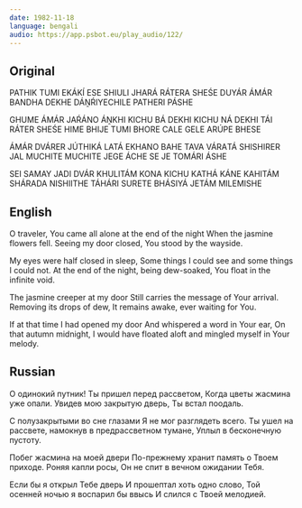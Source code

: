 ```yaml
---
date: 1982-11-18
language: bengali
audio: https://app.psbot.eu/play_audio/122/
---
```


## Original

PATHIK TUMI EKÁKÍ ESE
SHIULI JHARÁ RÁTERA SHEŚE
DUYÁR ÁMÁR BANDHA DEKHE
DÁṊŔIYECHILE PATHERI PÁSHE

GHUME ÁMÁR JAŔÁNO ÁṊKHI
KICHU BÁ DEKHI KICHU NÁ DEKHI
TÁI RÁTER SHEŚE HIME BHIJE TUMI
BHORE CALE GELE ARÚPE BHESE

ÁMÁR DVÁRER JÚTHIKÁ LATÁ
EKHANO BAHE TAVA VÁRАTÁ
SHISHIRER JAL MUCHITE MUCHITE
JEGE ÁCHE SE JE TOMÁRI ÁSHE

SEI SAMAY JADI DVÁR KHULITÁM
KONA KICHU KATHÁ KÁNE KAHITÁM
SHÁRADA NISHIITHE TÁHÁRI SURETE
BHÁSIYÁ JETÁM MILEMISHE

## English

O traveler, You came all alone at the end of the night
When the jasmine flowers fell.
Seeing my door closed,
You stood by the wayside.

My eyes were half closed in sleep,
Some things I could see аnd some things I could not.
At the end of the night, being dew-soaked,
You float in the infinite void.

The jasmine creeper at my door
Still carries the message of Your arrival.
Removing its drops of dew,
It remains awake, ever waiting for You.

If at that time I had opened my door
And whispered a word in Your ear,
On that autumn midnight,
I would have floated aloft and mingled myself in Your melody.

## Russian

O одинокий путник! Ты пришел перед рассветом,
Когда цветы жасмина уже опали.
Увидев мою закрытую дверь,
Ты встал поодаль.

С полузакрытыми во сне глазами
Я не мог разглядеть всего.
Ты ушел на рассвете, намокнув в предрассветном тумане,
Уплыл в бесконечную пустоту.

Побег жасмина на моей двери
По-прежнему хранит память о Твоем приходе.
Роняя капли росы,
Он не спит в вечном ожидании Тебя.

Если бы я открыл Тебе дверь
И прошептал хоть одно слово,
Той осенней ночью я воспарил бы ввысь
И слился с Твоей мелодией.
